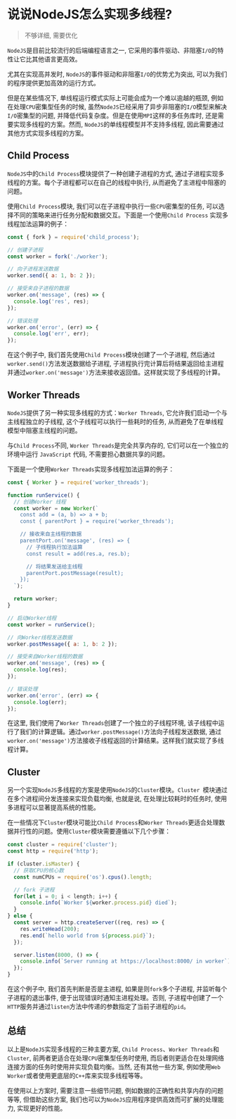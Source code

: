 # 说说NodeJS怎么实现多线程?

>不够详细, 需要优化

`NodeJS`是目前比较流行的后端编程语言之一, 它采用的事件驱动、非阻塞`I/O`的特性让它比其他语言更高效。

尤其在实现高并发时, `NodeJS`的事件驱动和非阻塞`I/O`的优势尤为突出, 可以为我们的程序提供更加高效的运行方式。

但是在某些情况下, 单线程运行模式实际上可能会成为一个难以逾越的瓶颈, 例如在处理`CPU`密集型任务的时候, 虽然`NodeJS`已经采用了异步非阻塞的`I/O`模型来解决`I/O`密集型的问题, 并降低代码复杂度。但是在使用`MPI`这样的多任务库时, 还是需要实现多线程的方案。然而, `NodeJS`的单线程模型并不支持多线程, 因此需要通过其他方式实现多线程的方案。

## Child Process

`NodeJS`中的`Child Process`模块提供了一种创建子进程的方式, 通过子进程实现多线程的方案。每个子进程都可以在自己的线程中执行, 从而避免了主进程中阻塞的问题。

使用`Child Process`模块, 我们可以在子进程中执行一些`CPU`密集型的任务, 可以选择不同的策略来进行任务分配和数据交互。下面是一个使用`Child Process` 实现多线程加法运算的例子：

```js showLineNumbers copy
const { fork } = require('child_process');

// 创建子进程
const worker = fork('./worker');

// 向子进程发送数据
worker.send({ a: 1, b: 2 });

// 接受来自子进程的数据
worker.on('message', (res) => {
  console.log('res', res);
});

// 错误处理
worker.on('error', (err) => {
  console.log('err', err);
});
```

在这个例子中, 我们首先使用`Child Process`模块创建了一个子进程, 然后通过 `worker.send()`方法发送数据给子进程, 子进程执行完计算后将结果返回给主进程并通过`worker.on('message')`方法来接收返回值。这样就实现了多线程的计算。

## Worker Threads

`NodeJS`提供了另一种实现多线程的方式：`Worker Threads`, 它允许我们启动一个与主线程独立的子线程, 这个子线程可以执行一些耗时的任务, 从而避免了在单线程模型中阻塞主线程的问题。

与`Child Process`不同, `Worker Threads`是完全共享内存的, 它们可以在一个独立的环境中运行 `JavaScript` 代码, 不需要担心数据共享的问题。

下面是一个使用`Worker Threads`实现多线程加法运算的例子：

```js showLineNumbers copy
const { Worker } = require('worker_threads');

function runService() {
  // 创建Worker 线程
  const worker = new Worker(`
    const add = (a, b) => a + b;
    const { parentPort } = require('worker_threads');

    // 接收来自主线程的数据
    parentPort.on('message', (res) => {
      // 子线程执行加法运算
      const result = add(res.a, res.b);

      // 将结果发送给主线程
      parentPort.postMessage(result);
    });
  `);

  return worker;
}

// 启动Worker线程
const worker = runService();

// 向Worker线程发送数据
worker.postMessage({ a: 1, b: 2 });

// 接受来自Worker线程的数据
worker.on('message', (res) => {
  console.log(res);
});

// 错误处理
worker.on('error', (err) => {
  console.log(err);
});
```

在这里, 我们使用了`Worker Threads`创建了一个独立的子线程环境, 该子线程中运行了我们的计算逻辑。通过`worker.postMessage()`方法向子线程发送数据, 通过`worker.on('message')`方法接收子线程返回的计算结果。这样我们就实现了多线程计算。

## Cluster

另一个实现`NodeJS`多线程的方案是使用`NodeJS`的`Cluster`模块。`Cluster `模块通过在多个进程间分发连接来实现负载均衡, 也就是说, 在处理比较耗时的任务时, 使用多进程可以显著提高系统的性能。

在一些情况下`Cluster`模块可能比`Child Process`和`Worker Threads`更适合处理数据并行性的问题。使用`Cluster`模块需要遵循以下几个步骤：

```js showLineNumbers copy
const cluster = require('cluster');
const http = require('http');

if (cluster.isMaster) {
  // 获取CPU的核心数
  const numCPUs = require('os').cpus().length;

  // fork 子进程
  for(let i = 0; i < length; i++) {
    console.info(`Worker ${worker.process.pid} died`);
  }
} else {
  const server = http.createServer((req, res) => {
    res.writeHead(200);
    res.end(`hello world from ${process.pid}`);
  });

  server.listen(8000, () => {
    console.info(`Server running at https://localhost:8000/ in worker`);
  });
}
```

在这个例子中, 我们首先判断是否是主进程, 如果是则`fork`多个子进程, 并监听每个子进程的退出事件, 便于出现错误时通知主进程处理。否则, 子进程中创建了一个`HTTP`服务并通过`listen`方法中传递的参数指定了当前子进程的`pid`。

## 总结

以上是`NodeJS`实现多线程的三种主要方案, `Child Process`、`Worker Threads`和`Cluster`, 前两者更适合在处理`CPU`密集型任务时使用, 而后者则更适合在处理网络连接方面的任务时使用并实现负载均衡。当然, 还有其他一些方案, 例如使用`Web Worker`或者使用更底层的`C++`库来实现多线程等等。

在使用以上方案时, 需要注意一些细节问题, 例如数据的正确性和共享内存的问题等等, 但借助这些方案, 我们也可以为`NodeJS`应用程序提供高效而可扩展的处理能力, 实现更好的性能。